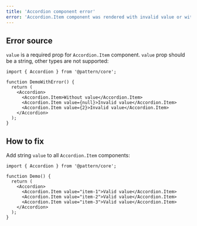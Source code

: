 ```yaml
---
title: 'Accordion component error'
error: 'Accordion.Item component was rendered with invalid value or without value'
---
```


## Error source

`value` is a required prop for `Accordion.Item` component.
`value` prop should be a string, other types are not supported:

```tsx
import { Accordion } from '@pattern/core';

function DemoWithError() {
  return (
    <Accordion>
      <Accordion.Item>Without value</Accordion.Item>
      <Accordion.Item value={null}>Invalid value</Accordion.Item>
      <Accordion.Item value={2}>Invalid value</Accordion.Item>
    </Accordion>
  );
}
```

## How to fix

Add string `value` to all `Accordion.Item` components:

```tsx
import { Accordion } from '@pattern/core';

function Demo() {
  return (
    <Accordion>
      <Accordion.Item value="item-1">Valid value</Accordion.Item>
      <Accordion.Item value="item-2">Valid value</Accordion.Item>
      <Accordion.Item value="item-3">Valid value</Accordion.Item>
    </Accordion>
  );
}
```
